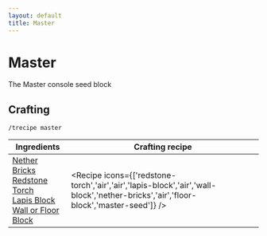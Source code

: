 ```yaml
---
layout: default
title: Master
---
```



Master
===================

The Master console seed block 

## Crafting

`/trecipe master`

| Ingredients | Crafting recipe |
| ----------- | --------------- |
| [Nether Bricks](https://minecraft.wiki/w/Nether_Bricks)<br/>[Redstone Torch](https://minecraft.wiki/w/Redstone_Torch)<br/>[Lapis Block](https://minecraft.wiki/w/Lapis_Block)<br/>[Wall or Floor Block](/walls) | <Recipe icons={['redstone-torch','air','air','lapis-block','air','wall-block','nether-bricks','air','floor-block','master-seed']} /> |

